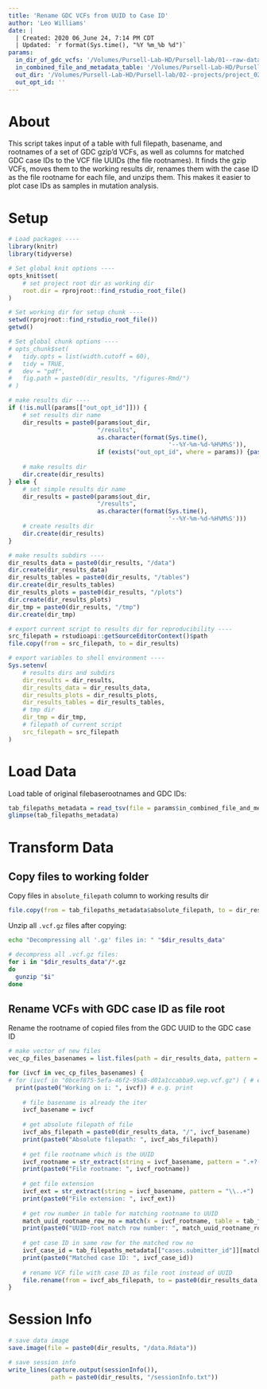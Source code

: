```yaml
---
title: 'Rename GDC VCFs from UUID to Case ID'
author: 'Leo Williams'
date: |
  | Created: 2020 06_June 24, 7:14 PM CDT
  | Updated: `r format(Sys.time(), "%Y %m_%b %d")`
params:
  in_dir_of_gdc_vcfs: '/Volumes/Pursell-Lab-HD/Pursell-lab/01--raw-data/02--external/NIH-GDC/POLE-related/2020-10-06--TCGA-all-CRC-UCEC/download'
  in_combined_file_and_metadata_table: '/Volumes/Pursell-Lab-HD/Pursell-lab/02--projects/project_02--DNA-seq-analysis/02--data/01--semiraw-data/02--external/GDC/2020-10-06--TCGA-all-CRC-UCEC/02--metadata-merge/results--2020-10-19-113939/tables/combined-GDC-metadata-and-file-info.tsv'
  out_dir: '/Volumes/Pursell-Lab-HD/Pursell-lab/02--projects/project_02--DNA-seq-analysis/02--data/01--semiraw-data/02--external/GDC/2020-10-06--TCGA-all-CRC-UCEC/03--move-and-rename-VCFs'
  out_opt_id: ''
---
```


# About

This script takes input of a table with full filepath, basename, and rootnames of a set of GDC gzip'd VCFs, as well as columns for matched GDC case IDs to the VCF file UUIDs (the file rootnames). It finds the gzip VCFs, moves them to the working results dir, renames them with the case ID as the file rootname for each file, and unzips them. This makes it easier to plot case IDs as samples in mutation analysis.

# Setup

```r
# Load packages ----
library(knitr)
library(tidyverse)

# Set global knit options ----
opts_knit$set(
    # set project root dir as working dir
    root.dir = rprojroot::find_rstudio_root_file()
)

# Set working dir for setup chunk ----
setwd(rprojroot::find_rstudio_root_file())
getwd()

# Set global chunk options ----
# opts_chunk$set(
# 	tidy.opts = list(width.cutoff = 60),
# 	tidy = TRUE,
# 	dev = "pdf",
# 	fig.path = paste0(dir_results, "/figures-Rmd/")
# )
```

```r
# make results dir ----
if (!is.null(params[["out_opt_id"]])) {
	# set results dir name
    dir_results = paste0(params$out_dir,
                         "/results",
                         as.character(format(Sys.time(),
                                             '--%Y-%m-%d-%H%M%S')),
                         if (exists("out_opt_id", where = params)) {paste0("--", params$out_opt_id)})
    
    # make results dir
    dir.create(dir_results)
} else {
	# set simple results dir name
    dir_results = paste0(params$out_dir,
                         "/results",
                         as.character(format(Sys.time(),
                                             '--%Y-%m-%d-%H%M%S')))
    # create results dir
    dir.create(dir_results)
}

# make results subdirs ----
dir_results_data = paste0(dir_results, "/data")
dir.create(dir_results_data)
dir_results_tables = paste0(dir_results, "/tables")
dir.create(dir_results_tables)
dir_results_plots = paste0(dir_results, "/plots")
dir.create(dir_results_plots)
dir_tmp = paste0(dir_results, "/tmp")
dir.create(dir_tmp)

# export current script to results dir for reproducibility ----
src_filepath = rstudioapi::getSourceEditorContext()$path
file.copy(from = src_filepath, to = dir_results)

# export variables to shell environment ----
Sys.setenv(
	# results dirs and subdirs
	dir_results = dir_results,
	dir_results_data = dir_results_data,
	dir_results_plots = dir_results_plots,
	dir_results_tables = dir_results_tables,
	# tmp dir
	dir_tmp = dir_tmp,
	# filepath of current script
	src_filepath = src_filepath
)
```

# Load Data

Load table of original filebaserootnames and GDC IDs:
```r
tab_filepaths_metadata = read_tsv(file = params$in_combined_file_and_metadata_table)
glimpse(tab_filepaths_metadata)
```

# Transform Data

## Copy files to working folder

Copy files in `absolute_filepath` column to working results dir

```r
file.copy(from = tab_filepaths_metadata$absolute_filepath, to = dir_results_data)
```

Unzip all `.vcf.gz` files after copying:
```bash
echo "Decompressing all '.gz' files in: " "$dir_results_data"

# decompress all .vcf.gz files:
for i in "$dir_results_data"/*.gz
do
  gunzip "$i"
done
```

## Rename VCFs with GDC case ID as file root

Rename the rootname of copied files from the GDC UUID to the GDC case ID

```r
# make vector of new files
vec_cp_files_basenames = list.files(path = dir_results_data, pattern = ".+\\.vcf$")

for (ivcf in vec_cp_files_basenames) {
# for (ivcf in "0bcef875-5efa-46f2-95a8-d01a1ccabba9.vep.vcf.gz") { # eg file
  print(paste0("Working on i: ", ivcf)) # e.g. print
  
    # file basename is already the iter
    ivcf_basename = ivcf
    
    # get absolute filepath of file
    ivcf_abs_filepath = paste0(dir_results_data, "/", ivcf_basename)
    print(paste0("Absolute filepath: ", ivcf_abs_filepath))
    
    # get file rootname which is the UUID
    ivcf_rootname = str_extract(string = ivcf_basename, pattern = ".+?(?=\\.)")
    print(paste0("File rootname: ", ivcf_rootname))
    
    # get file extension
    ivcf_ext = str_extract(string = ivcf_basename, pattern = "\\..+")
    print(paste0("File extension: ", ivcf_ext))
    
    # get row number in table for matching rootname to UUID
    match_uuid_rootname_row_no = match(x = ivcf_rootname, table = tab_filepaths_metadata[["file_rootname"]])
    print(paste0("UUID-root match row number: ", match_uuid_rootname_row_no))
    
    # get case ID in same row for the matched row no
    ivcf_case_id = tab_filepaths_metadata[["cases.submitter_id"]][match_uuid_rootname_row_no]
    print(paste0("Matched case ID: ", ivcf_case_id))
    
    # rename VCF file with case ID as file root instead of UUID
    file.rename(from = ivcf_abs_filepath, to = paste0(dir_results_data, "/", ivcf_case_id, ".vep.vcf"))
}
```

# Session Info

```r
# save data image
save.image(file = paste0(dir_results, "/data.Rdata"))

# save session info
write_lines(capture.output(sessionInfo()), 
            path = paste0(dir_results, "/sessionInfo.txt"))
```
